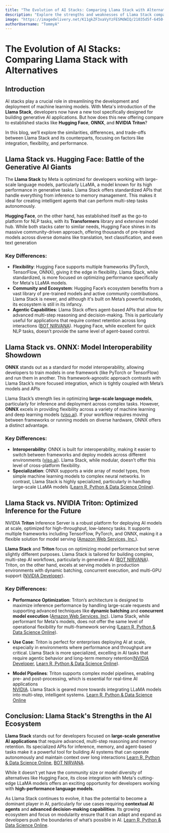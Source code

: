 ```yaml
---
title: "The Evolution of AI Stacks: Comparing Llama Stack with Alternatives"
description: "Explore the strengths and weaknesses of Llama Stack compared to other leading AI stacks like Hugging Face, ONNX, and NVIDIA Triton, focusing on integration, performance, and suitability for generative AI tasks."
image: "https://imagedelivery.net/K11gkZF3xaVyYzFESMdWIQ/21035d5f-6450-4a92-e636-936962d74700/full"
authorUsername: "TommyA"
---
```


# The Evolution of AI Stacks: Comparing Llama Stack with Alternatives

## Introduction

AI stacks play a crucial role in streamlining the development and deployment of machine learning models. With Meta's introduction of the **Llama Stack**, developers now have a new tool specifically designed for building generative AI applications. But how does this new offering compare to established stacks like **Hugging Face**, **ONNX**, and **NVIDIA Triton**?

In this blog, we’ll explore the similarities, differences, and trade-offs between Llama Stack and its counterparts, focusing on factors like integration, flexibility, and performance.

## Llama Stack vs. Hugging Face: Battle of the Generative AI Giants

The **Llama Stack** by Meta is optimized for developers working with large-scale language models, particularly LLaMA, a model known for its high performance in generative tasks. Llama Stack offers standardized APIs that handle everything from inference to memory management​. This makes it ideal for creating intelligent agents that can perform multi-step tasks autonomously​.

**Hugging Face**, on the other hand, has established itself as the go-to platform for NLP tasks, with its **Transformers** library and extensive model hub​. While both stacks cater to similar needs, Hugging Face shines in its massive community-driven approach, offering thousands of pre-trained models across diverse domains like translation, text classification, and even text generation​

### **Key Differences:**

- **Flexibility**: Hugging Face supports multiple frameworks (PyTorch, TensorFlow, ONNX), giving it the edge in flexibility. Llama Stack, while standardized, is more focused on optimizing performance specifically for Meta's LLaMA models​.
- **Community and Ecosystem**: Hugging Face’s ecosystem benefits from a vast library of pre-trained models and active community contributions. Llama Stack is newer, and although it's built on Meta’s powerful models, its ecosystem is still in its infancy​.
- **Agentic Capabilities**: Llama Stack offers agent-based APIs that allow for advanced multi-step reasoning and decision-making. This is particularly useful for applications that require context retention across long interactions​ ([BOT NIRVANA](https://botnirvana.org/metas-new-llama-stack-powering-the-next-gen-ai-apps/)). Hugging Face, while excellent for quick NLP tasks, doesn’t provide the same level of agent-based control.

## Llama Stack vs. ONNX: Model Interoperability Showdown

**ONNX** stands out as a standard for model interoperability, allowing developers to train models in one framework (like PyTorch or TensorFlow) and run them in another​. This framework-agnostic approach contrasts with Llama Stack’s more focused integration, which is tightly coupled with Meta’s models and APIs​

Llama Stack’s strength lies in optimizing **large-scale language models**, particularly for inference and deployment across complex tasks. However, **ONNX** excels in providing flexibility across a variety of machine learning and deep learning models​ ([viso.ai](https://viso.ai/computer-vision/onnx-explained/)). If your workflow requires moving between frameworks or running models on diverse hardware, ONNX offers a distinct advantage.

### **Key Differences:**

- **Interoperability**: ONNX is built for interoperability, making it easier to switch between frameworks and deploy models across different environments​ ([viso.ai](https://viso.ai/computer-vision/onnx-explained/)). Llama Stack, while modular, doesn’t offer this level of cross-platform flexibility.
- **Specialization**: ONNX supports a wide array of model types, from simple machine learning models to complex neural networks. In contrast, Llama Stack is highly specialized, particularly in handling large-scale LLaMA models​ ([Learn R, Python & Data Science Online](https://www.datacamp.com/tutorial/llama-stack)).
  ​

## Llama Stack vs. NVIDIA Triton: Optimized Inference for the Future

NVIDIA **Triton** Inference Server is a robust platform for deploying AI models at scale, optimized for high-throughput, low-latency tasks. It supports multiple frameworks including TensorFlow, PyTorch, and ONNX, making it a flexible solution for model serving​ ([Amazon Web Services, Inc.](https://aws.amazon.com/blogs/machine-learning/deploy-fast-and-scalable-ai-with-nvidia-triton-inference-server-in-amazon-sagemaker/)).

**Llama Stack** and **Triton** focus on optimizing model performance but serve slightly different purposes. Llama Stack is tailored for building complex, multi-step AI workflows, particularly in generative AI​ ([BOT NIRVANA](https://botnirvana.org/metas-new-llama-stack-powering-the-next-gen-ai-apps/)). Triton, on the other hand, excels at serving models in production environments with dynamic batching, concurrent execution, and multi-GPU support​ ([NVIDIA Developer](https://developer.nvidia.com/blog/solving-ai-inference-challenges-with-nvidia-triton/)).

### **Key Differences:**

- **Performance Optimization**: Triton’s architecture is designed to maximize inference performance by handling large-scale requests and supporting advanced techniques like **dynamic batching** and **concurrent model execution**​ ([Amazon Web Services, Inc)](https://aws.amazon.com/blogs/machine-learning/deploy-fast-and-scalable-ai-with-nvidia-triton-inference-server-in-amazon-sagemaker/). Llama Stack, while performant for Meta's models, does not offer the same level of operational flexibility for multi-framework serving​ ([Learn R, Python & Data Science Online](https://www.datacamp.com/tutorial/llama-stack)).
- **Use Case**: Triton is perfect for enterprises deploying AI at scale, especially in environments where performance and throughput are critical. Llama Stack is more specialized, excelling in AI tasks that require agentic behavior and long-term memory retention​ ([NVIDIA Developer](https://developer.nvidia.com/blog/solving-ai-inference-challenges-with-nvidia-triton/), [Learn R, Python & Data Science Online](https://www.datacamp.com/tutorial/llama-stack)).

- **Model Pipelines**: Triton supports complex model pipelines, enabling pre- and post-processing, which is essential for real-time AI applications​  
  [NVIDIA](https://www.nvidia.com/en-us/ai-data-science/products/triton-inference-server/). Llama Stack is geared more towards integrating LLaMA models into multi-step, intelligent systems​. [Learn R, Python & Data Science Online](https://www.datacamp.com/tutorial/llama-stack)

## Conclusion: Llama Stack's Strengths in the AI Ecosystem

**Llama Stack** stands out for developers focused on **large-scale generative AI applications** that require advanced, multi-step reasoning and memory retention. Its specialized APIs for inference, memory, and agent-based tasks make it a powerful tool for building AI systems that can operate autonomously and maintain context over long interactions​ [Learn R, Python & Data Science Online](https://www.datacamp.com/tutorial/llama-stack), [BOT NIRVANA](https://botnirvana.org/metas-new-llama-stack-powering-the-next-gen-ai-apps/).

While it doesn’t yet have the community size or model diversity of alternatives like Hugging Face, its close integration with Meta's cutting-edge LLaMA models offers an exciting opportunity for developers working with **high-performance language models**.

As Llama Stack continues to evolve, it has the potential to become a dominant player in AI, particularly for use cases requiring **contextual AI agents** and **advanced decision-making capabilities**. Its growing ecosystem and focus on modularity ensure that it can adapt and expand as developers push the boundaries of what’s possible in AI​. [Learn R, Python & Data Science Online](https://www.datacamp.com/tutorial/llama-stack).
